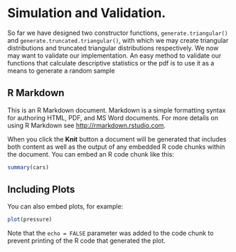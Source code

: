 # Simulation and Validation.

So far we have designed two constructor functions, `generate.triangular()` and `generate.truncated.triangular()`, with which we may create triangular distributions and truncated triangular distributions respectively. We now may want to validate our implementation. An easy method to validate our functions that calculate descriptive statistics or the pdf is to use it as a means to generate a random sample 

## R Markdown

This is an R Markdown document. Markdown is a simple formatting syntax for authoring HTML, PDF, and MS Word documents. For more details on using R Markdown see <http://rmarkdown.rstudio.com>.

When you click the **Knit** button a document will be generated that includes both content as well as the output of any embedded R code chunks within the document. You can embed an R code chunk like this:

```r
summary(cars)
```

## Including Plots

You can also embed plots, for example:

```r
plot(pressure)
```

Note that the `echo = FALSE` parameter was added to the code chunk to prevent printing of the R code that generated the plot.

